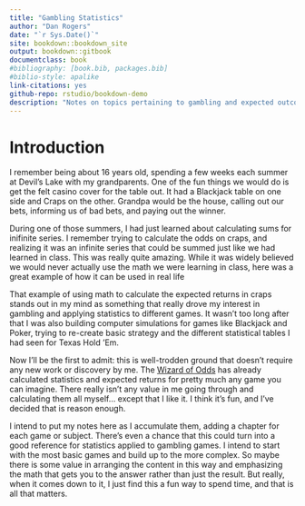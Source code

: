 ```yaml
--- 
title: "Gambling Statistics"
author: "Dan Rogers"
date: "`r Sys.Date()`"
site: bookdown::bookdown_site
output: bookdown::gitbook
documentclass: book
#bibliography: [book.bib, packages.bib]
#biblio-style: apalike
link-citations: yes
github-repo: rstudio/bookdown-demo
description: "Notes on topics pertaining to gambling and expected outcomes using statistics and computer analysis."
---
```


# Introduction {-}

I remember being about 16 years old, spending a few weeks each summer at Devil's Lake with my grandparents. One of the fun things we would do is get the felt casino cover for the table out. It had a Blackjack table on one side and Craps on the other. Grandpa would be the house, calling out our bets, informing us of bad bets, and paying out the winner.

During one of those summers, I had just learned about calculating sums for inifinite series. I remember trying to calculate the odds on craps, and realizing it was an infinite series that could be summed just like we had learned in class.  This was really quite amazing. While it was widely believed we would never actually use the math we were learning in class, here was a great example of how it can be used in real life

That example of using math to calculate the expected returns in craps stands out in my mind as something that really drove my interest in gambling and applying statistics to different games.  It wasn't too long after that I was also building computer simulations for games like Blackjack and Poker, trying to re-create basic strategy and the different statistical tables I had seen for Texas Hold 'Em.

Now I'll be the first to admit: this is well-trodden ground that doesn't require any new work or discovery by me.  The [Wizard of Odds](https://wizardofodds.com/) has already calculated statistics and expected returns for pretty much any game you can imagine.  There really isn't any value in me going through and calculating them all myself... except that I like it.  I think it's fun, and I've decided that is reason enough.

I intend to put my notes here as I accumulate them, adding a chapter for each game or subject. There's even a chance that this could turn into a good reference for statistics applied to gambling games.  I intend to start with the most basic games and build up to the more complex. So maybe there is some value in arranging the content in this way and emphasizing the math that gets you to the answer rather than just the result. But really, when it comes down to it, I just find this a fun way to spend time, and that is all that matters.
